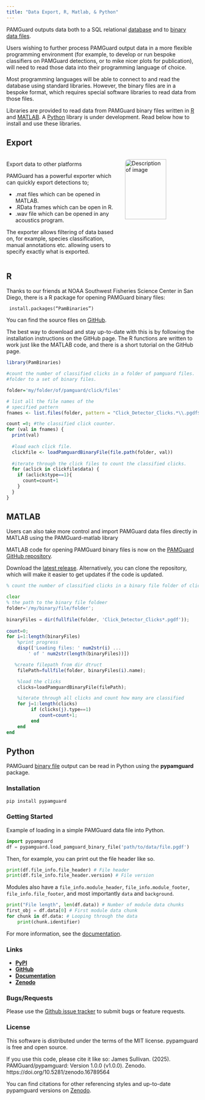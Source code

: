 ```yaml
---
title: "Data Export, R, Matlab, & Python"
---
```


PAMGuard outputs data both to a SQL relational [database](./olhelp/utilities/generalDatabaseHelp/docs/database_database.html) and to [binary data files](./olhelp/utilities/BinaryStore/docs/binarystore_overview.html).

Users wishing to further process PAMGuard output data in a more flexible programming environment (for example, to develop or run bespoke classifiers on PAMGuard detections, or to mike nicer plots for publication), will need to read those data into their programming language of choice.

Most programming languages will be able to connect to and read the database using standard libraries. However, the binary files are in a bespoke format, which requires special software libraries to read data from those files.

Libraries are provided to read data from PAMGuard binary files written in <a href="https://www.r-project.org/" target="matlab">R</a> and <a href="https://uk.mathworks.com/products/matlab.html" target="matlab">MATLAB</a>. A <a href="https://www.python.org/" target="matlab">Python</a> library is under development. Read below how to install and use these libraries.

::::::: panel-tabset
## Export

:::::: columns
:::: {.column width="60%"}
::: {style="text-align: left;"}
<p style="font-weight: bold; font-size: 18px;">

Export data to other platforms

</p>
:::

PAMGuard has a powerful exporter which can quickly export detections to;

-   .mat files which can be opened in MATLAB.
-   .RData frames which can be open in R.
-   .wav file which can be opened in any acoustics program.

The exporter allows filtering of data based on, for example, species classification, manual annotations etc. allowing users to specify exactly what is exported.
::::

::: {.column width="40%"}
<img src="./images/export_dialog.png" alt="Description of image" style="border-radius: 10px; width: 75%; height: 75%"/>
:::
::::::

## R

Thanks to our friends at NOAA Southwest Fisheries Science Center in San Diego, there is a R package for opening PAMGuard binary files:

<code> install.packages("PamBinaries") </code>

You can find the source files on [GitHub](https://github.com/TaikiSan21/PamBinaries).

The best way to download and stay up-to-date with this is by following the installation instructions on the GitHub page. The R functions are written to work just like the MATLAB code, and there is a short tutorial on the GitHub page.

``` r
library(PamBinaries)

#count the number of classified clicks in a folder of pamguard files. 
#folder to a set of binary files. 

folder='my/folder/of/pamguard/click/files'

# list all the file names of the
# specified pattern
fnames <- list.files(folder, pattern = "Click_Detector_Clicks.*\\.pgdf$")

count =0; #the classified click counter. 
for (val in fnames) {
  print(val)
  
  #load each click file.
  clickfile <- loadPamguardBinaryFile(file.path(folder, val))
  
  #iterate through the click files to count the classified clicks. 
  for (aclick in clickfile$data) {
    if (aclick$type==1){
      count=count+1
    }
  }
}
```

## MATLAB

Users can also take more control and import PAMGuard data files directly in MATLAB using the PAMGuard-matlab library

MATLAB code for opening PAMGuard binary files is now on the [PAMGuard GitHub repository](https://github.com/PAMGuard/PAMGuardMatlab).

Download the [latest release](https://github.com/PAMGuard/PAMGuardMatlab/releases). 
Alternatively, you can clone the repository, which will make it easier to get updates if the code is updated.

``` octave
% count the number of classified clicks in a binary file folder of clicks. 

clear
% the path to the binary file foldeer
folder='/my/binary/file/folder';
 
binaryFiles = dir(fullfile(folder, 'Click_Detector_Clicks*.pgdf'));
 
count=0; 
for i=1:length(binaryFiles)
    %print progress
    disp(['Loading files: ' num2str(i) ...
        ' of ' num2str(length(binaryFiles))])

   %create filepath from dir dtruct
    filePath=fullfile(folder, binaryFiles(i).name);

    %load the clicks
    clicks=loadPamguardBinaryFile(filePath);

    %iterate through all clicks and count how many are classified 
    for j=1:length(clicks)
         if (clicks(j).type==1) 
            count=count+1;
         end
    end
end
```

## Python

PAMGuard [binary file](./olhelp/utilities/BinaryStore/docs/binarystore_overview.html)
output can be read in Python using the **pypamguard** package.


### Installation

``` bash
pip install pypamguard
```

### Getting Started

Example of loading in a simple PAMGuard data file into Python.

``` python
import pypamguard
df = pypamguard.load_pamguard_binary_file('path/to/data/file.pgdf')
```

Then, for example, you can print out the file header like so.

``` python
print(df.file_info.file_header) # File header
print(df.file_info.file_header.version) # File version
```

Modules also have a `file_info.module_header`, `file_info.module_footer`, `file_info.file_footer`, and most importantly `data` and `background`.

``` python
print("File length", len(df.data)) # Number of module data chunks
first_obj = df.data[0] # First module data chunk
for chunk in df.data: # Looping through the data
    print(chunk.identifier)
```

For more information, see the [documentation](https://www.pamguard.org/pypamguard/).

### Links

-   [**PyPI**](https://pypi.org/project/pypamguard/)
-   [**GitHub**](https://github.com/PAMGuard/pypamguard)
-   [**Documentation**](https://www.pamguard.org/pypamguard/)
-   [**Zenodo**](https://doi.org/10.5281/zenodo.16789563)


### Bugs/Requests

Please use the [Github issue tracker](https://github.com/PAMGuard/pypamguard/issues) to submit bugs or feature requests.

### License

This software is distributed under the terms of the MIT license. pypamguard is free and open source.

If you use this code, please cite it like so: James Sullivan. (2025). PAMGuard/pypamguard: Version 1.0.0 (v1.0.0). Zenodo. https://doi.org/10.5281/zenodo.16789564

You can find citations for other referencing styles and up-to-date pypamguard versions on [Zenodo](https://doi.org/10.5281/zenodo.16789563).
:::::::
